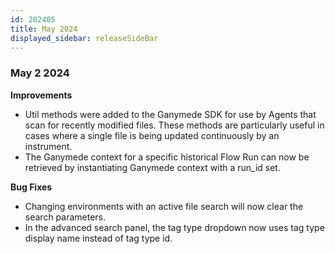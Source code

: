 ```yaml
---
id: 202405
title: May 2024
displayed_sidebar: releaseSideBar
---
```


### May 2 2024
**Improvements**
- Util methods were added to the Ganymede SDK for use by Agents that scan for recently modified files. These methods are particularly useful in cases where a single file is being updated continuously by an instrument.
- The Ganymede context for a specific historical Flow Run can now be retrieved by instantiating Ganymede context with a run_id set.

**Bug Fixes**
- Changing environments with an active file search will now clear the search parameters.
- In the advanced search panel, the tag type dropdown now uses tag type display name instead of tag type id.